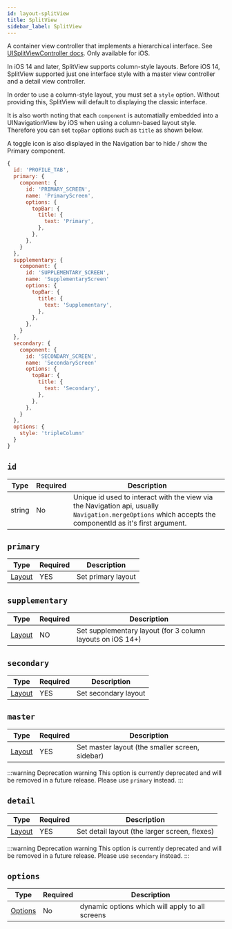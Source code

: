 ```yaml
---
id: layout-splitView
title: SplitView
sidebar_label: SplitView
---
```


A container view controller that implements a hierarchical interface. See [UISplitViewController docs](https://developer.apple.com/documentation/uikit/uisplitviewcontroller).
Only available for iOS.

In iOS 14 and later, SplitView supports column-style layouts. Before iOS 14, SplitView supported just one interface style with a master view controller and a detail view controller.

In order to use a column-style layout, you must set a `style` option. Without providing this, SplitView will default to displaying the classic interface.

It is also worth noting that each `component` is automatially embedded into a UINavigationView by iOS when using a column-based layout style. Therefore you can set `topBar` options such as `title` as shown below.

A toggle icon is also displayed in the Navigation bar to hide / show the Primary component.

```js
{
  id: 'PROFILE_TAB',
  primary: {
    component: {
      id: 'PRIMARY_SCREEN',
      name: 'PrimaryScreen',
      options: {
        topBar: {
          title: {
            text: 'Primary',
          },
        },
      },
    }
  },
  supplementary: {
    component: {
      id: 'SUPPLEMENTARY_SCREEN',
      name: 'SupplementaryScreen'
      options: {
        topBar: {
          title: {
            text: 'Supplementary',
          },
        },
      },
    }
  },
  secondary: {
    component: {
      id: 'SECONDARY_SCREEN',
      name: 'SecondaryScreen'
      options: {
        topBar: {
          title: {
            text: 'Secondary',
          },
        },
      },
    }
  },
  options: {
    style: 'tripleColumn'
  }
}
```

## `id`

| Type   | Required | Description                                                                                                                                              |
| ------ | -------- | -------------------------------------------------------------------------------------------------------------------------------------------------------- |
| string | No       | Unique id used to interact with the view via the Navigation api, usually `Navigation.mergeOptions` which accepts the componentId as it's first argument. |

## `primary`

| Type                        | Required | Description        |
| --------------------------- | -------- | ------------------ |
| [Layout](layout-layout.mdx) | YES      | Set primary layout |

## `supplementary`

| Type                        | Required | Description                                                |
| --------------------------- | -------- | ---------------------------------------------------------- |
| [Layout](layout-layout.mdx) | NO       | Set supplementary layout (for 3 column layouts on iOS 14+) |

## `secondary`

| Type                        | Required | Description          |
| --------------------------- | -------- | -------------------- |
| [Layout](layout-layout.mdx) | YES      | Set secondary layout |

## `master`

| Type                        | Required | Description                                     |
| --------------------------- | -------- | ----------------------------------------------- |
| [Layout](layout-layout.mdx) | YES      | Set master layout (the smaller screen, sidebar) |

:::warning Deprecation warning
This option is currently deprecated and will be removed in a future release. Please use `primary` instead.
:::

## `detail`

| Type                        | Required | Description                                   |
| --------------------------- | -------- | --------------------------------------------- |
| [Layout](layout-layout.mdx) | YES      | Set detail layout (the larger screen, flexes) |

:::warning Deprecation warning
This option is currently deprecated and will be removed in a future release. Please use `secondary` instead.
:::

## `options`

| Type                        | Required | Description                                     |
| --------------------------- | -------- | ----------------------------------------------- |
| [Options](options-root.mdx) | No       | dynamic options which will apply to all screens |
